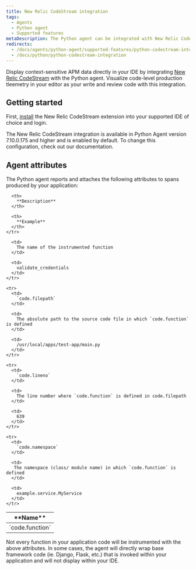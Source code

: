 ```yaml
---
title: New Relic CodeStream integration
tags:
  - Agents
  - Python agent
  - Supported features
metaDescription: The Python agent can be integrated with New Relic CodeStream to provide code level metrics.
redirects:
  - /docs/agents/python-agent/supported-features/python-codestream-integration
  - /docs/python/python-codestream-integration
---
```


Display context-sensitive APM data directly in your IDE by integrating [New Relic CodeStream](https://docs.newrelic.com/docs/codestream/how-use-codestream/performance-monitoring#code-level) with the Python agent. Visualize code-level production tleemetry in your editor as your write and review code with this integration.

## Getting started

First, [install](/docs/codestream/start-here/install-codestream) the New Relic CodeStream extension into your supported IDE of choice and login.

<Callout variant="important">
      The New Relic CodeStream integration is available in Python Agent version 7.10.0.175 and higher and is enabled by default. To change this configuration, check out our documentation.
</Callout>

## Agent attributes

The Python agent reports and attaches the following attributes to spans produced by your application:

<table>
  <thead>
    <tr>
      <th>
        **Name**
      </th>

      <th>
        **Description**
      </th>

      <th>
        **Example**
      </th>
    </tr>
  </thead>

  <tbody>
    <tr>
      <td>
        `code.function`
      </td>

      <td>
        The name of the instrumented function
      </td>

      <td>
        validate_credentials
      </td>
    </tr>

    <tr>
      <td>
        `code.filepath`
      </td>

      <td>
        The absolute path to the source code file in which `code.function` is defined
      </td>

      <td>
        /usr/local/apps/test-app/main.py
      </td>
    </tr>

    <tr>
      <td>
        `code.lineno`
      </td>

      <td>
        The line number where `code.function` is defined in code.filepath
      </td>

      <td>
        639
      </td>
    </tr>

    <tr>
      <td>
        `code.namespace`
      </td>

      <td>
       The namespace (class/ module name) in which `code.function` is defined
      </td>

      <td>
        example.service.MyService
      </td>
    </tr>
  </tbody>
</table>

<Callout variant="important">
Not every function in your application code will be instrumented with the above attributes. In some cases, the agent will directly wrap base framework code (ie. Django, Flask, etc.) that is invoked within your application and will not display within your IDE.

 </Callout>


